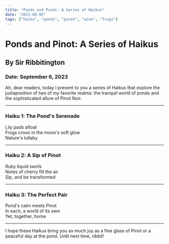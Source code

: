 ```yaml
---
title: "Ponds and Pinot: A Series of Haikus"
date: "2023-09-05"
tags: ["haiku", "ponds", "pinot", "wine", "frogs"]
---
```


# Ponds and Pinot: A Series of Haikus
## By Sir Ribbitington
### Date: September 6, 2023

Ah, dear readers, today I present to you a series of Haikus that explore the juxtaposition of two of my favorite realms: the tranquil world of ponds and the sophisticated allure of Pinot Noir.

---

### Haiku 1: The Pond's Serenade

Lily pads afloat  
Frogs croon in the moon's soft glow  
Nature's lullaby  

---

### Haiku 2: A Sip of Pinot

Ruby liquid swirls  
Notes of cherry fill the air  
Sip, and be transformed  

---

### Haiku 3: The Perfect Pair

Pond's calm meets Pinot  
In each, a world of its own  
Yet, together, home  

---

I hope these Haikus bring you as much joy as a fine glass of Pinot or a peaceful day at the pond. Until next time, *ribbit*!

